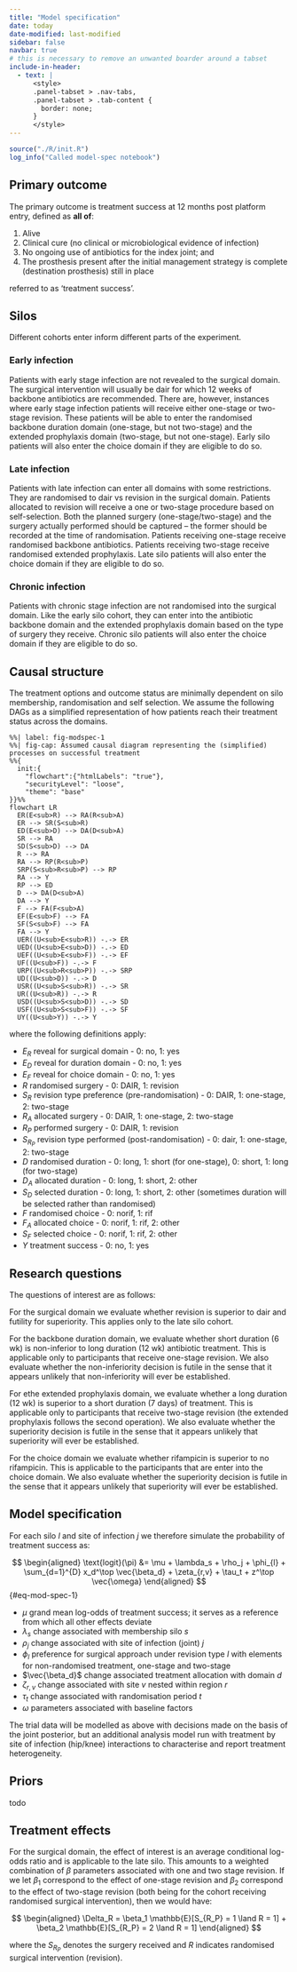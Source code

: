 ```yaml
---
title: "Model specification"
date: today
date-modified: last-modified
sidebar: false
navbar: true
# this is necessary to remove an unwanted boarder around a tabset
include-in-header:
  - text: |
      <style>
      .panel-tabset > .nav-tabs,
      .panel-tabset > .tab-content {
        border: none;
      }
      </style>
---
```


```r
source("./R/init.R")
log_info("Called model-spec notebook")
```

## Primary outcome

The primary outcome is treatment success at 12 months post platform entry, defined as **all of**: 

1. Alive
2. Clinical cure (no clinical or microbiological evidence of infection)
3. No ongoing use of antibiotics for the index joint; and
4. The prosthesis present after the initial management strategy is complete (destination prosthesis) still in place

referred to as 'treatment success'.

## Silos

Different cohorts enter inform different parts of the experiment.

### Early infection

Patients with early stage infection are not revealed to the surgical domain.
The surgical intervention will usually be dair for which 12 weeks of backbone antibiotics are recommended.
There are, however, instances where early stage infection patients will receive either one-stage or two-stage revision. These patients will be able to enter the randomised backbone duration domain (one-stage, but not two-stage) and the extended prophylaxis domain (two-stage, but not one-stage).
Early silo patients will also enter the choice domain if they are eligible to do so.

### Late infection

Patients with late infection can enter all domains with some restrictions.
They are randomised to dair vs revision in the surgical domain. 
Patients allocated to revision will receive a one or two-stage procedure based on self-selection.
Both the planned surgery (one-stage/two-stage) and the surgery actually performed should be captured -- the former should be recorded at the time of randomisation.
Patients receiving one-stage receive randomised backbone antibiotics.
Patients receiving two-stage receive randomised extended prophylaxis.
Late silo patients will also enter the choice domain if they are eligible to do so.

### Chronic infection

Patients with chronic stage infection are not randomised into the surgical domain.
Like the early silo cohort, they can enter into the antibiotic backbone domain and the extended prophylaxis domain based on the type of surgery they receive.
Chronic silo patients will also enter the choice domain if they are eligible to do so.

## Causal structure

The treatment options and outcome status are minimally dependent on silo membership, randomisation and self selection.
We assume the following DAGs as a simplified representation of how patients reach their treatment status across the domains.

```mermaid
%%| label: fig-modspec-1
%%| fig-cap: Assumed causal diagram representing the (simplified) processes on successful treatment
%%{
  init:{
    "flowchart":{"htmlLabels": "true"},
    "securityLevel": "loose",
    "theme": "base"
}}%%
flowchart LR
  ER(E<sub>R) --> RA(R<sub>A) 
  ER --> SR(S<sub>R)
  ED(E<sub>D) --> DA(D<sub>A) 
  SR --> RA 
  SD(S<sub>D) --> DA 
  R --> RA
  RA --> RP(R<sub>P) 
  SRP(S<sub>R<sub>P) --> RP
  RA --> Y
  RP --> ED
  D --> DA(D<sub>A)
  DA --> Y
  F --> FA(F<sub>A)
  EF(E<sub>F) --> FA
  SF(S<sub>F) --> FA 
  FA --> Y
  UER((U<sub>E<sub>R)) -.-> ER
  UED((U<sub>E<sub>D)) -.-> ED
  UEF((U<sub>E<sub>F)) -.-> EF
  UF((U<sub>F)) -.-> F
  URP((U<sub>R<sub>P)) -.-> SRP
  UD((U<sub>D)) -.-> D
  USR((U<sub>S<sub>R)) -.-> SR
  UR((U<sub>R)) -.-> R
  USD((U<sub>S<sub>D)) -.-> SD
  USF((U<sub>S<sub>F)) -.-> SF
  UY((U<sub>Y)) -.-> Y
```

where the following definitions apply:

-   $E_R$ reveal for surgical domain - 0: no, 1: yes
-   $E_D$ reveal for duration domain - 0: no, 1: yes
-   $E_F$ reveal for choice domain - 0: no, 1: yes
-   $R$ randomised surgery - 0: DAIR, 1: revision
-   $S_R$ revision type preference (pre-randomisation) - 0: DAIR, 1: one-stage, 2: two-stage
-   $R_A$ allocated surgery - 0: DAIR, 1: one-stage, 2: two-stage
-   $R_P$ performed surgery - 0: DAIR, 1: revision
-   $S_{R_P}$ revision type performed (post-randomisation) - 0: dair, 1: one-stage, 2: two-stage
-   $D$ randomised duration - 0: long, 1: short (for one-stage), 0: short, 1: long (for two-stage)
-   $D_A$ allocated duration - 0: long, 1: short, 2: other
-   $S_D$ selected duration - 0: long, 1: short, 2: other (sometimes duration will be selected rather than randomised)
-   $F$ randomised choice - 0: norif, 1: rif
-   $F_A$ allocated choice - 0: norif, 1: rif, 2: other
-   $S_F$ selected choice - 0: norif, 1: rif, 2: other
-   $Y$ treatment success - 0: no, 1: yes

## Research questions

The questions of interest are as follows:

For the surgical domain we evaluate whether revision is superior to dair and futility for superiority.
This applies only to the late silo cohort.

For the backbone duration domain, we evaluate whether short duration (6 wk) is non-inferior to long duration (12 wk) antibiotic treatment.
This is applicable only to participants that receive one-stage revision.
We also evaluate whether the non-inferiority decision is futile in the sense that it appears unlikely that non-inferiority will ever be established.

For ethe extended prophylaxis domain, we evaluate whether a long duration (12 wk) is superior to a short duration (7 days) of treatment.
This is applicable only to participants that receive two-stage revision (the extended prophylaxis follows the second operation).
We also evaluate whether the superiority decision is futile in the sense that it appears unlikely that superiority will ever be established.

For the choice domain we evaluate whether rifampicin is superior to no rifampicin.
This is applicable to the participants that are enter into the choice domain.
We also evaluate whether the superiority decision is futile in the sense that it appears unlikely that superiority will ever be established.

## Model specification {#sec-model-spec}

For each silo $l$ and site of infection $j$ we therefore simulate the probability of treatment success as:

$$
\begin{aligned}
\text{logit}(\pi) &=  \mu + \lambda_s + \rho_j + \phi_{l} + \sum_{d=1}^{D} x_d^\top \vec{\beta_d} + \zeta_{r,v} + \tau_t + z^\top \vec{\omega}
\end{aligned}
$$ {#eq-mod-spec-1}


+ $\mu$ grand mean log-odds of treatment success; it serves as a reference from which all other effects deviate
+ $\lambda_s$ change associated with membership silo $s$
+ $\rho_j$ change associated with site of infection (joint) $j$
+ $\phi_{l}$ preference for surgical approach under revision type $l$ with elements for non-randomised treatment, one-stage and two-stage
+ $\vec{\beta_d}$ change associated treatment allocation with domain $d$
+ $\zeta_{r,v}$ change associated with site $v$ nested within region $r$
+ $\tau_t$ change associated with randomisation period $t$
+ $\omega$ parameters associated with baseline factors

The trial data will be modelled as above with decisions made on the basis of the joint posterior, but an additional analysis model run with treatment by site of infection (hip/knee) interactions to characterise and report treatment heterogeneity.




## Priors

todo


## Treatment effects

For the surgical domain, the effect of interest is an average conditional log-odds ratio and is applicable to the late silo.
This amounts to a weighted combination of $\beta$ parameters associated with one and two stage revision.
If we let $\beta_1$ correspond to the effect of one-stage revision and $\beta_2$ correspond to the effect of two-stage revision (both being for the cohort receiving randomised surgical intervention), then we would have:

$$
\begin{aligned}
\Delta_R = \beta_1 \mathbb{E}[S_{R_P} = 1 \land R = 1] + \beta_2 \mathbb{E}[S_{R_P} = 2 \land R = 1]
\end{aligned}
$$

where the $S_{R_P}$ denotes the surgery received and $R$ indicates randomised surgical intervention (revision).




